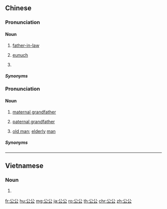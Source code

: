 ==Chinese==
{{zh-forms}}

===Pronunciation===
{{zh-pron
|m=gōnggong
|c=gung1 gung1
|g=gung1 gung
|j=gung1 gung1-3
|mn=kong-kong
|w=1kon kon
|cat=n
}}

====Noun====
{{zh-noun}}

# {{lb|zh|Mandarin|Gan|Jin|Wu}} [[father-in-law]] {{gloss|husband's father}}
# {{lb|zh|archaic}} [[eunuch]]
# {{lb|zh|archaic}} {{w|Grand Preceptor}}

=====Synonyms=====
{{zh-dial}}

===Pronunciation===
{{zh-pron
|m=gōnggong
|c=gung1 gung1,gung1-4 gung1
|g=gung1 gung
|mn=kong-kong
|x=gong1 gong
|cat=n
}}

====Noun====
{{zh-noun}}

# {{lb|zh|dialectal|_|Mandarin|Cantonese|dialectal|_|Gan|dialectal|_|Wu}} [[maternal grandfather]]
# {{lb|zh|dialectal|_|Mandarin|Gan|dialectal|_|Hakka|Huizhou|Handan|_|Jin|Min Bei|Xiang|dialectal|_|Wu}} [[paternal grandfather]]
# [[old man]]; [[elderly]] [[man]]

=====Synonyms=====
{{zh-dial|祖父}}
{{zh-dial|外祖父}}

{{zh-cat|Family}}

----

==Vietnamese==
{{vi-hantutab}}

===Noun===
{{vi-hantu}}

# {{han tu form of|công công|[[eunuch]]}}
[[fr:公公]]
[[hu:公公]]
[[mg:公公]]
[[ja:公公]]
[[ro:公公]]
[[th:公公]]
[[chr:公公]]
[[zh:公公]]